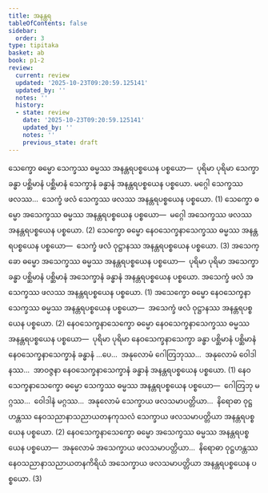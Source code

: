 ```yaml
---
title: အနန္တရ
tableOfContents: false
sidebar:
  order: 3
type: tipitaka
basket: ab
book: p1-2
review:
  current: review
  updated: '2025-10-23T09:20:59.125141'
  updated_by: ''
  notes: ''
  history:
  - state: review
    date: '2025-10-23T09:20:59.125141'
    updated_by: ''
    notes: ''
    previous_state: draft
---
```



<ReviewStatus review={frontmatter.review} showDetails={true} />

<HypothesisAnnotation frontmatter={frontmatter} />

<DynamicBreadcrumb />

<Division number="48" book="p1-2" e="ch" v="37" p="293">

<Paragraph number="1790" book="p1-2">
သေက္ခော ဓမ္မော သေက္ခဿ ဓမ္မဿ အနန္တရပစ္စယေန ပစ္စယော—  ပုရိမာ ပုရိမာ သေက္ခာ ခန္ဓာ ပစ္ဆိမာနံ ပစ္ဆိမာနံ သေက္ခာနံ ခန္ဓာနံ အနန္တရပစ္စယေန ပစ္စယော. မဂ္ဂေါ သေက္ခဿ ဖလဿ…  သေက္ခံ ဖလံ သေက္ခဿ ဖလဿ အနန္တရပစ္စယေန ပစ္စယော. (1)
</Paragraph>

<Paragraph number="1791" book="p1-2">
သေက္ခော ဓမ္မော အသေက္ခဿ ဓမ္မဿ အနန္တရပစ္စယေန ပစ္စယော—  မဂ္ဂေါ အသေက္ခဿ ဖလဿ အနန္တရပစ္စယေန ပစ္စယော. (2)
</Paragraph>

<Paragraph number="1792" book="p1-2">
သေက္ခော ဓမ္မော နေဝသေက္ခနာသေက္ခဿ ဓမ္မဿ အနန္တရပစ္စယေန ပစ္စယော—  သေက္ခံ ဖလံ ဝုဋ္ဌာနဿ အနန္တရပစ္စယေန ပစ္စယော. (3)
</Paragraph>

</Division>
<Division number="49" book="p1-2" e="ch" v="37" p="293">

<Paragraph number="1793" book="p1-2">
အသေက္ခော ဓမ္မော အသေက္ခဿ ဓမ္မဿ အနန္တရပစ္စယေန ပစ္စယော—  ပုရိမာ ပုရိမာ အသေက္ခာ ခန္ဓာ ပစ္ဆိမာနံ ပစ္ဆိမာနံ အသေက္ခာနံ ခန္ဓာနံ အနန္တရပစ္စယေန ပစ္စယော. အသေက္ခံ ဖလံ အသေက္ခဿ ဖလဿ အနန္တရပစ္စယေန ပစ္စယော. (1)
</Paragraph>

<Paragraph number="1794" book="p1-2">
အသေက္ခော ဓမ္မော နေဝသေက္ခနာသေက္ခဿ ဓမ္မဿ အနန္တရပစ္စယေန ပစ္စယော—  အသေက္ခံ ဖလံ ဝုဋ္ဌာနဿ အနန္တရပစ္စယေန ပစ္စယော. (2)
</Paragraph>

</Division>
<Division number="50" book="p1-2" e="ch" v="37" p="293">

<Paragraph number="1795" book="p1-2">
နေဝသေက္ခနာသေက္ခော ဓမ္မော နေဝသေက္ခနာသေက္ခဿ ဓမ္မဿ အနန္တရပစ္စယေန ပစ္စယော—  ပုရိမာ ပုရိမာ နေဝသေက္ခနာသေက္ခာ ခန္ဓာ ပစ္ဆိမာနံ ပစ္ဆိမာနံ နေဝသေက္ခနာသေက္ခာနံ ခန္ဓာနံ …ပေ…  အနုလောမံ ဂေါတြဘုဿ…  အနုလောမံ ဝေါဒါနဿ…  အာဝဇ္ဇနာ နေဝသေက္ခနာသေက္ခာနံ ခန္ဓာနံ အနန္တရပစ္စယေန ပစ္စယော. (1)
</Paragraph>

<Paragraph number="1796" book="p1-2">
နေဝသေက္ခနာသေက္ခော ဓမ္မော သေက္ခဿ ဓမ္မဿ အနန္တရပစ္စယေန ပစ္စယော—  ဂေါတြဘု မဂ္ဂဿ…  ဝေါဒါနံ မဂ္ဂဿ…  အနုလောမံ သေက္ခာယ ဖလသမာပတ္တိယာ…  နိရောဓာ ဝုဋ္ဌဟန္တဿ နေဝသညာနာသညာယတနကုသလံ သေက္ခာယ ဖလသမာပတ္တိယာ အနန္တရပစ္စယေန ပစ္စယော. (2)
</Paragraph>

<Paragraph number="1797" book="p1-2">
နေဝသေက္ခနာသေက္ခော ဓမ္မော အသေက္ခဿ ဓမ္မဿ အနန္တရပစ္စယေန ပစ္စယော—  အနုလောမံ အသေက္ခာယ ဖလသမာပတ္တိယာ…  နိရောဓာ ဝုဋ္ဌဟန္တဿ နေဝသညာနာသညာယတနကိရိယံ အသေက္ခာယ ဖလသမာပတ္တိယာ အနန္တရပစ္စယေန ပစ္စယော. (3)
</Paragraph>
</Division>
